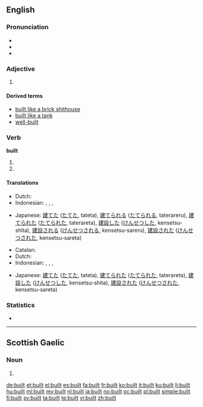 ==English==

===Pronunciation===
* {{IPA|/ˈbɪlt/}}
* {{audio|en-us-built.ogg|Audio (US)}}
* {{rhymes|ɪlt}}

===Adjective===
{{en-adj|-}}

# {{rfdef|lang=en}}

====Derived terms====
* [[built like a brick shithouse]]
* [[built like a tank]]
* [[well-built]]

===Verb===
'''built'''

# {{simple past of|build}}
# {{past participle of|build}}

====Translations====
{{trans-top|simple past of build}}
* Dutch: {{t+|nl|bouwde}}
* Indonesian: {{t+|id|bangun|alt=membangun|xs=Indonesian}}, {{t+|id|diri|alt=mendirikan|xs=Indonesian}}, {{t+|id|bangun|alt=dibangun|xs=Indonesian}}, {{t+|id|diri|alt=didirikan|xs=Indonesian}}
{{trans-mid}}
* Japanese: [[建てた]] ([[たてた]], tateta), [[建てられる]] ([[たてられる]], taterareru), [[建てられた]] ([[たてられた]], taterareta), [[建設]]した ([[けんせつ]]した, kensetsu-shita), [[建設]]される ([[けんせつ]]される, kensetsu-sareru), [[建設]]された ([[けんせつ]]された, kensetsu-sareta)
{{trans-bottom}}

{{trans-top|past participle of build}}
* Catalan: {{t-|ca|construït}}
* Dutch: {{t+|nl|gebouwd}}
* Indonesian: {{t+|id|bangun|alt=membangun|xs=Indonesian}}, {{t+|id|diri|alt=mendirikan|xs=Indonesian}}, {{t+|id|bangun|alt=dibangun|xs=Indonesian}}, {{t+|id|diri|alt=didirikan|xs=Indonesian}}
{{trans-mid}}
* Japanese: [[建てた]] ([[たてた]], tateta), [[建てられた]] ([[たてられた]], taterareta), [[建設]]した ([[けんせつ]]した, kensetsu-shita), [[建設]]された ([[けんせつ]]された, kensetsu-sareta)
{{trans-bottom}}

===Statistics===
* {{rank|meeting|corner|spite|900|built|lower|lead|wouldn't}}

----

==Scottish Gaelic==

===Noun===
{{head|gd|noun form}} 

# {{genitive of|balt|lang=gd}}

[[de:built]]
[[et:built]]
[[el:built]]
[[es:built]]
[[fa:built]]
[[fr:built]]
[[ko:built]]
[[it:built]]
[[ku:built]]
[[li:built]]
[[hu:built]]
[[ml:built]]
[[my:built]]
[[nl:built]]
[[ja:built]]
[[no:built]]
[[oc:built]]
[[pl:built]]
[[simple:built]]
[[fi:built]]
[[sv:built]]
[[ta:built]]
[[te:built]]
[[vi:built]]
[[zh:built]]